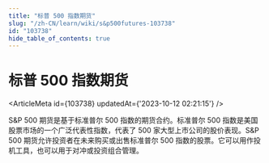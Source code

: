 ```yaml
---
title: "标普 500 指数期货"
slug: "/zh-CN/learn/wiki/s&p500futures-103738"
id: "103738"
hide_table_of_contents: true
---
```



<Breadcrumbs current="标普 500 指数期货" />

# 标普 500 指数期货

<ArticleMeta id={103738} updatedAt={'2023-10-12 02:21:15'} />
<div className='border-solid border-b border-t-0 my-4 border-[var(--ifm-color-gray-300)]' />

S&P 500 期货是基于标准普尔 500 指数的期货合约。标准普尔 500 指数是美国股票市场的一个广泛代表性指数，代表了 500 家大型上市公司的股价表现。S&P 500 期货允许投资者在未来购买或出售标准普尔 500 指数的股票。它可以用作投机工具，也可以用于对冲或投资组合管理。
